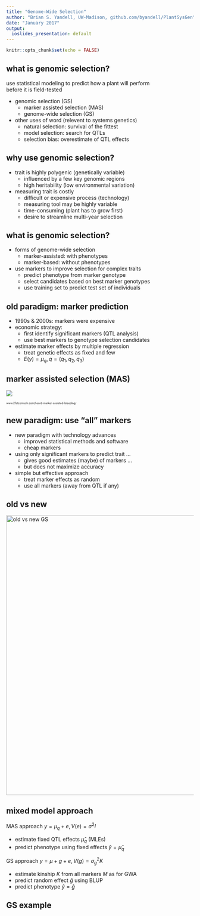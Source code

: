 ```yaml
---
title: "Genome-Wide Selection"
author: "Brian S. Yandell, UW-Madison, github.com/byandell/PlantSysGen"
date: "January 2017"
output:
  ioslides_presentation: default
---
```


```r
knitr::opts_chunk$set(echo = FALSE)
```

## what is genomic selection?

use statistical modeling to predict how a plant will perform  
before it is field-tested

- genomic selection (GS)
    + marker assisted selection (MAS)
    + genome-wide selection (GS)
- other uses of word (relevent to systems genetics)
    + natural selection: survival of the fittest
    + model selection: search for QTLs
    + selection bias: overestimate of QTL effects

## why use genomic selection?

- trait is highly polygenic (genetically variable)
    + influenced by a few key genomic regions
    + high heritability (low environmental variation)
- measuring trait is costly
    + difficult or expensive process (technology)
    + measuring tool may be highly variable
    + time-consuming (plant has to grow first)
    + desire to streamline multi-year selection

## what is genomic selection?

- forms of genome-wide selection
    + marker-assisted: with phenotypes
    + marker-based: without phenotypes
    
- use markers to improve selection for complex traits
    + predict phenotype from marker genotype
    + select candidates based on best marker genotypes
    + use training set to predict test set of individuals

## old paradigm: marker prediction

- 1990s & 2000s: markers were expensive
- economic strategy:
    + first identify significant markers (QTL analysis)
    + use best markers to genotype selection candidates
- estimate marker effects by multiple regression
    + treat genetic effects as fixed and few
    + $E(y)= \mu_q, q=(q_1,q_2,q_3)$

## marker assisted selection (MAS)

![](../Figs/pedigree-versus-marker-assisted-breeding.gif)


<span style="font-size: 50%">www.21stcentech.com/heard-marker-assisted-breeding/</span>

## new paradigm: use "all" markers

- new paradigm with technology advances
    + improved statistical methods and software
    + cheap markers
- using only significant markers to predict trait ...
    + gives good estimates (maybe) of markers ...
    + but does not maximize accuracy
- simple but effective approach
    + treat marker effects as random
    + use all markers (away from QTL if any)

## old vs new

<img src="../Figs/MAS_Endelman.png" alt="old vs new GS" style="width: 750px"/>

## mixed model approach

MAS approach $y = \mu_q + e, V(e) = \sigma^2I$

- estimate fixed QTL effects $\hat{\mu}_q$ (MLEs)
- predict phenotype using fixed effects $\hat{y}=\hat{\mu}_q$

GS approach  $y = \mu + g + e, V(g) = \sigma_g^2K$

- estimate kinship $K$ from all markers $M$ as for GWA
- predict random effect $\hat{g}$ using BLUP
- predict phenotype $\hat{y}=\hat{g}$

## GS example



